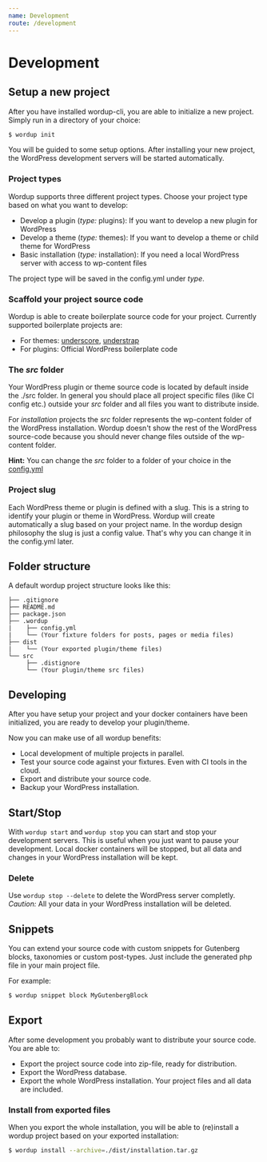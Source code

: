 ```yaml
---
name: Development
route: /development
---
```


# Development


## Setup a new project

After you have installed wordup-cli, you are able to initialize a new project. Simply run in a directory of your choice:

```sh
$ wordup init
```

You will be guided to some setup options. After installing your new project, the WordPress development servers will be started automatically.

### Project types

Wordup supports three different project types. Choose your project type based on what you want to develop:

* Develop a plugin (*type:* plugins): If you want to develop a new plugin for WordPress
* Develop a theme (*type:* themes): If you want to develop a theme or child theme for WordPress
* Basic installation (*type:* installation): If you need a local WordPress server with access to wp-content files

The project type will be saved in the config.yml under *type*.


### Scaffold your project source code

Wordup is able to create boilerplate source code for your project. Currently supported boilerplate projects are:

* For themes: [underscore](https://github.com/automattic/_s), [understrap](https://github.com/understrap/understrap) 
* For plugins: Official WordPress boilerplate code

### The *src* folder

Your WordPress plugin or theme source code is located by default inside the ./src folder. 
In general you should place all project specific files (like CI config etc.) outside your *src* folder and all files you want to distribute inside.

For *installation* projects the *src* folder represents the wp-content folder of the WordPress installation.
Wordup doesn't show the rest of the WordPress source-code because you should never change files outside of the wp-content folder.

**Hint:** You can change the *src* folder to a folder of your choice in the [config.yml](/config#configyml)

### Project slug 

Each WordPress theme or plugin is defined with a slug. This is a string to identify your plugin or theme in WordPress.
Wordup will create automatically a slug based on your project name. 
In the wordup design philosophy the slug is just a config value. That's why you can change it in the config.yml later.


## Folder structure

A default wordup project structure looks like this:

```
├── .gitignore
├── README.md
├── package.json
├── .wordup
|    ├── config.yml 
|    └── (Your fixture folders for posts, pages or media files)
├── dist
|    └── (Your exported plugin/theme files)
└── src
     ├── .distignore
     └── (Your plugin/theme src files)
```

## Developing 

After you have setup your project and your docker containers have been initialized, 
you are ready to develop your plugin/theme.

Now you can make use of all wordup benefits:

* Local development of multiple projects in parallel.
* Test your source code against your fixtures. Even with CI tools in the cloud.
* Export and distribute your source code. 
* Backup your WordPress installation.

## Start/Stop

With `wordup start` and `wordup stop` you can start and stop your development servers. 
This is useful when you just want to pause your development. Local docker containers will be stopped, but all data and changes in your WordPress installation will be kept.

### Delete 

Use `wordup stop --delete` to delete the WordPress server completly. *Caution:* All your data in your WordPress installation will be deleted.

## Snippets

You can extend your source code with custom snippets for Gutenberg blocks, taxonomies or custom post-types.
Just include the generated php file in your main project file.

For example:

```sh
$ wordup snippet block MyGutenbergBlock
```

## Export

After some development you probably want to distribute your source code. You are able to:

* Export the project source code into zip-file, ready for distribution.
* Export the WordPress database.
* Export the whole WordPress installation. Your project files and all data are included.

### Install from exported files

When you export the whole installation, you will be able to (re)install a wordup project based on your exported installation:

```sh
$ wordup install --archive=./dist/installation.tar.gz
```
